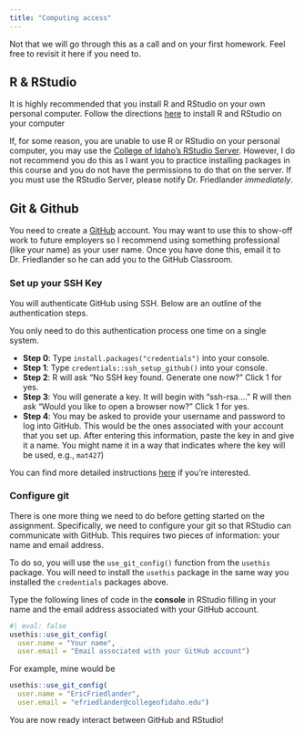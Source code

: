 ```yaml
---
title: "Computing access"
---
```


Not that we will go through this as a call and on your first homework. Feel free to revisit it here if you need to.

## R & RStudio

It is highly recommended that you install R and RStudio on your own personal computer. Follow the directions [here](https://posit.co/download/rstudio-desktop/) to install R and RStudio on your computer

If, for some reason, you are unable to use R or RStudio on your personal computer, you may use the [College of Idaho's RStudio Server](https://rstudio.collegeofidaho.edu/). However, I do not recommend you do this as I want you to practice installing packages in this course and you do not have the permissions to do that on the server. If you must use the RStudio Server, please notify Dr. Friedlander *immediately*.

## Git & Github

You need to create a [GitHub](https://github.com/) account. You may want to use this to show-off work to future employers so I recommend using something professional (like your name) as your user name. Once you have done this, email it to Dr. Friedlander so he can add you to the GitHub Classroom.

### Set up your SSH Key

You will authenticate GitHub using SSH. Below are an outline of the authentication steps.

::: callout-note
You only need to do this authentication process one time on a single system.
:::

-   **Step 0**: Type `install.packages("credentials")` into your console.
-   **Step 1**: Type `credentials::ssh_setup_github()` into your console.
-   **Step 2**: R will ask "No SSH key found. Generate one now?" Click 1 for yes.
-   **Step 3**: You will generate a key. It will begin with "ssh-rsa...." R will then ask "Would you like to open a browser now?" Click 1 for yes.
-   **Step 4**: You may be asked to provide your username and password to log into GitHub. This would be the ones associated with your account that you set up. After entering this information, paste the key in and give it a name. You might name it in a way that indicates where the key will be used, e.g., `mat427`)

You can find more detailed instructions [here](https://github.com/DukeStatSci/github_auth_guide) if you're interested.

### Configure git

There is one more thing we need to do before getting started on the assignment. Specifically, we need to configure your git so that RStudio can communicate with GitHub. This requires two pieces of information: your name and email address.

To do so, you will use the `use_git_config()` function from the `usethis` package. You will need to install the `usethis` package in the same way you installed the `credentials` packages above.

Type the following lines of code in the **console** in RStudio filling in your name and the email address associated with your GitHub account.

```r
#| eval: false
usethis::use_git_config(
  user.name = "Your name", 
  user.email = "Email associated with your GitHub account")
```

For example, mine would be

```r
usethis::use_git_config(
  user.name = "EricFriedlander",
  user.email = "efriedlander@collegeofidaho.edu")
```

You are now ready interact between GitHub and RStudio!
